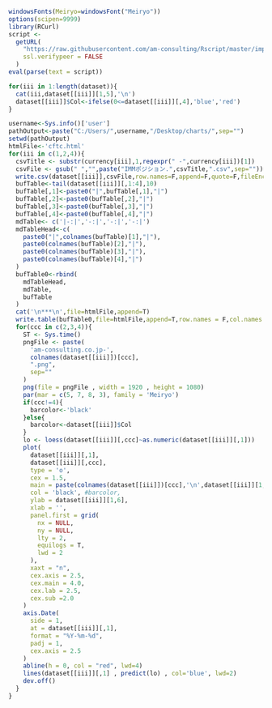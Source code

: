 ```r
windowsFonts(Meiryo=windowsFont("Meiryo"))
options(scipen=9999)
library(RCurl)
script <-
  getURL(
    "https://raw.githubusercontent.com/am-consulting/Rscript/master/importCFTC.r",
    ssl.verifypeer = FALSE
  )
eval(parse(text = script))

for(iii in 1:length(dataset)){
  cat(iii,dataset[[iii]][1,5],'\n')  
  dataset[[iii]]$Col<-ifelse(0<=dataset[[iii]][,4],'blue','red')
}
```

```r
username<-Sys.info()['user']
pathOutput<-paste("C:/Users/",username,"/Desktop/charts/",sep="")
setwd(pathOutput)
htmlFile<-'cftc.html'
for(iii in c(1,2,4)){
  csvTitle <- substr(currency[iii],1,regexpr(" -",currency[iii])[1])
  csvFile <- gsub(" ","",paste("IMMポジション.",csvTitle,".csv",sep=""))    
  write.csv(dataset[[iii]],csvFile,row.names=F,append=F,quote=F,fileEncoding="UTF-8")
  bufTable<-tail(dataset[[iii]][,1:4],10)
  bufTable[,1]<-paste0("|",bufTable[,1],"|")
  bufTable[,2]<-paste0(bufTable[,2],"|")
  bufTable[,3]<-paste0(bufTable[,3],"|")
  bufTable[,4]<-paste0(bufTable[,4],"|")
  mdTable<- c('|-:|','-:|','-:|','-:|')
  mdTableHead<-c(
    paste0("|",colnames(bufTable)[1],"|"),   
    paste0(colnames(bufTable)[2],"|"),   
    paste0(colnames(bufTable)[3],"|"),   
    paste0(colnames(bufTable)[4],"|")   
  )  
  bufTable0<-rbind(
    mdTableHead,   
    mdTable,
    bufTable
  )
  cat('\n***\n',file=htmlFile,append=T)
  write.table(bufTable0,file=htmlFile,append=T,row.names = F,col.names = F ,quote = F)
  for(ccc in c(2,3,4)){
    ST <- Sys.time()  
    pngFile <- paste(
      'am-consulting.co.jp-',
      colnames(dataset[[iii]])[ccc],
      ".png",
      sep=""
    )
    png(file = pngFile , width = 1920 , height = 1080)
    par(mar = c(5, 7, 8, 3), family = 'Meiryo')
    if(ccc!=4){
      barcolor<-'black'  
    }else{
      barcolor<-dataset[[iii]]$Col  
    }
    lo <- loess(dataset[[iii]][,ccc]~as.numeric(dataset[[iii]][,1]))
    plot(
      dataset[[iii]][,1],
      dataset[[iii]][,ccc],
      type = 'o',
      cex = 1.5,
      main = paste(colnames(dataset[[iii]])[ccc],'\n',dataset[[iii]][1,1],'~',dataset[[iii]][nrow(dataset[[iii]]),1]),
      col = 'black', #barcolor,
      ylab = dataset[[iii]][1,6],
      xlab = '',
      panel.first = grid(
        nx = NULL,
        ny = NULL,
        lty = 2,
        equilogs = T,
        lwd = 2
      ),
      xaxt = "n",
      cex.axis = 2.5,
      cex.main = 4.0,
      cex.lab = 2.5,
      cex.sub =2.0
    )
    axis.Date(
      side = 1,
      at = dataset[[iii]][,1],
      format = "%Y-%m-%d",
      padj = 1,
      cex.axis = 2.5
    )
    abline(h = 0, col = "red", lwd=4)
    lines(dataset[[iii]][,1] , predict(lo) , col='blue', lwd=2)
    dev.off()
  }
}
```